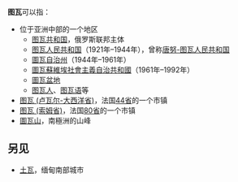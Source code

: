 '''图瓦'''可以指：
*位于亚洲中部的一个地区
**[[图瓦共和国|图瓦共和国]]，俄罗斯联邦主体
**[[图瓦人民共和国|图瓦人民共和国]]（1921年–1944年），曾称[[唐努-图瓦人民共和国|唐努-图瓦人民共和国]]
**[[圖瓦自治州|圖瓦自治州]]（1944年–1961年）
**[[圖瓦蘇維埃社會主義自治共和國|圖瓦蘇維埃社會主義自治共和國]]（1961年–1992年）
**[[圖瓦盆地|圖瓦盆地]]
**[[图瓦人|图瓦人]]、[[图瓦语|图瓦语]]等
*[[图瓦_(卢瓦尔-大西洋省)|图瓦 (卢瓦尔-大西洋省)]]，法国[[卢瓦尔-大西洋省|44省]]的一个市镇
*[[图瓦_(索姆省)|图瓦 (索姆省)]]，法国[[索姆省|80省]]的一个市镇
*[[圖瓦山|圖瓦山]]，南極洲的山峰

==另见==
*[[土瓦|土瓦]]，缅甸南部城市

{{disambig|Cat=二字地名消歧义}}